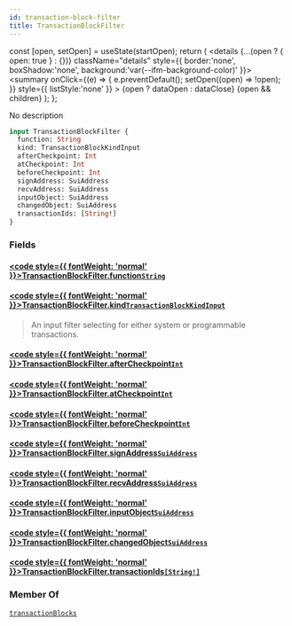```yaml
---
id: transaction-block-filter
title: TransactionBlockFilter
---
```









  const [open, setOpen] = useState(startOpen);
  return (
    <details {...(open ? { open: true } : {})} className="details" style={{ border:'none', boxShadow:'none', background:'var(--ifm-background-color)' }}>
      <summary
        onClick={(e) => {
          e.preventDefault();
          setOpen((open) => !open);
        }}
        style={{ listStyle:'none' }}
      >
      {open ? dataOpen : dataClose}
      </summary>
      {open && children}
    </details>
  );
};








No description


```graphql
input TransactionBlockFilter {
  function: String
  kind: TransactionBlockKindInput
  afterCheckpoint: Int
  atCheckpoint: Int
  beforeCheckpoint: Int
  signAddress: SuiAddress
  recvAddress: SuiAddress
  inputObject: SuiAddress
  changedObject: SuiAddress
  transactionIds: [String!]
}
```




### Fields

#### [<code style={{ fontWeight: 'normal' }}>TransactionBlockFilter.<b>function</b></code>](#)<Bullet />[`String`](/references/sui-api/sui-graphql/reference/scalars/string) <Badge class="badge badge--secondary" text="scalar"/> 
> 
> 
> 
> 

#### [<code style={{ fontWeight: 'normal' }}>TransactionBlockFilter.<b>kind</b></code>](#)<Bullet />[`TransactionBlockKindInput`](/references/sui-api/sui-graphql/reference/enums/transaction-block-kind-input) <Badge class="badge badge--secondary" text="enum"/> 
> 
> 
> An input filter selecting for either system or programmable transactions.
> 

#### [<code style={{ fontWeight: 'normal' }}>TransactionBlockFilter.<b>afterCheckpoint</b></code>](#)<Bullet />[`Int`](/references/sui-api/sui-graphql/reference/scalars/int) <Badge class="badge badge--secondary" text="scalar"/> 
> 
> 
> 
> 

#### [<code style={{ fontWeight: 'normal' }}>TransactionBlockFilter.<b>atCheckpoint</b></code>](#)<Bullet />[`Int`](/references/sui-api/sui-graphql/reference/scalars/int) <Badge class="badge badge--secondary" text="scalar"/> 
> 
> 
> 
> 

#### [<code style={{ fontWeight: 'normal' }}>TransactionBlockFilter.<b>beforeCheckpoint</b></code>](#)<Bullet />[`Int`](/references/sui-api/sui-graphql/reference/scalars/int) <Badge class="badge badge--secondary" text="scalar"/> 
> 
> 
> 
> 

#### [<code style={{ fontWeight: 'normal' }}>TransactionBlockFilter.<b>signAddress</b></code>](#)<Bullet />[`SuiAddress`](/references/sui-api/sui-graphql/reference/scalars/sui-address) <Badge class="badge badge--secondary" text="scalar"/> 
> 
> 
> 
> 

#### [<code style={{ fontWeight: 'normal' }}>TransactionBlockFilter.<b>recvAddress</b></code>](#)<Bullet />[`SuiAddress`](/references/sui-api/sui-graphql/reference/scalars/sui-address) <Badge class="badge badge--secondary" text="scalar"/> 
> 
> 
> 
> 

#### [<code style={{ fontWeight: 'normal' }}>TransactionBlockFilter.<b>inputObject</b></code>](#)<Bullet />[`SuiAddress`](/references/sui-api/sui-graphql/reference/scalars/sui-address) <Badge class="badge badge--secondary" text="scalar"/> 
> 
> 
> 
> 

#### [<code style={{ fontWeight: 'normal' }}>TransactionBlockFilter.<b>changedObject</b></code>](#)<Bullet />[`SuiAddress`](/references/sui-api/sui-graphql/reference/scalars/sui-address) <Badge class="badge badge--secondary" text="scalar"/> 
> 
> 
> 
> 

#### [<code style={{ fontWeight: 'normal' }}>TransactionBlockFilter.<b>transactionIds</b></code>](#)<Bullet />[`[String!]`](/references/sui-api/sui-graphql/reference/scalars/string) <Badge class="badge badge--secondary" text="list"/> <Badge class="badge badge--secondary" text="scalar"/> 
> 
> 
> 
> 



### Member Of

[`transactionBlocks`](/references/sui-api/sui-graphql/reference/queries/transaction-blocks)  <Badge class="badge badge--secondary" text="query"/>


